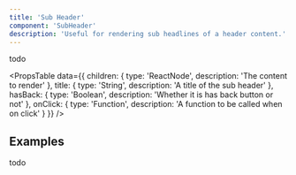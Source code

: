 ```yaml
---
title: 'Sub Header'
component: 'SubHeader'
description: 'Useful for rendering sub headlines of a header content.'
---
```


todo

<PropsTable
  data={{
    children: {
      type: 'ReactNode',
      description: 'The content to render'
    },
    title: {
      type: 'String',
      description: 'A title of the sub header'
    },
    hasBack: {
      type: 'Boolean',
      description: 'Whether it is has back button or not'
    },
    onClick: {
      type: 'Function',
      description: 'A function to be called when on click'
    }
  }}
/>

## Examples

todo
